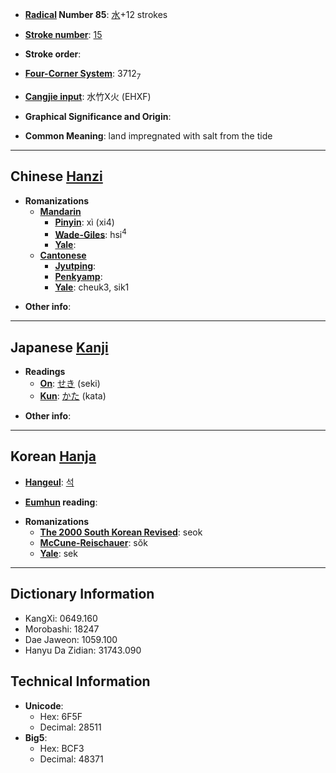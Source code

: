 * '''[[Wiktionary:Chinese radical index| Radical]] Number 85''': [[Wiktionary:Chinese radical index 水|水]]+12 strokes

* '''[[Wiktionary:Chinese total strokes index|Stroke number]]''': [[Wiktionary:Chinese total strokes index 15|15]]

* '''Stroke order''': 

* '''[[Wiktionary:Chinese four corner index|Four-Corner System]]''': 3712<sub>7</sub>

* '''[[Wiktionary:Chinese Cangjie index|Cangjie input]]''': 水竹X火 (EHXF)

* '''Graphical Significance and Origin''': 

* '''Common Meaning''': land impregnated with salt from the tide

----

== Chinese [[Hanzi]] ==

* '''Romanizations'''
** '''[[Mandarin]]'''
*** '''[[Pinyin]]''': xì (xi4)
*** '''[[Wade-Giles]]''': hsi<sup>4</sup>
*** '''[[Yale]]''': 
** '''[[Cantonese]]'''
*** '''[[Jyutping]]''':
*** '''[[Penkyamp]]''': 
*** '''[[Yale]]''': cheuk3, sik1

* '''Other info''': 

----

== Japanese [[Kanji]] ==

* '''Readings'''
** '''[[On]]''': [[せき]] (seki)
** '''[[Kun]]''': [[かた]] (kata)

* '''Other info''':  

----

== Korean [[Hanja]] ==

* '''[[Hangeul]]''': [[석]]

* '''[[Eumhun]] reading''': 

* '''Romanizations'''
** '''[[The 2000 South Korean Revised Romanization|The 2000 South Korean Revised]]''': seok
** '''[[McCune-Reischauer]]''': sŏk
** '''[[Yale]]''': sek

----

== Dictionary Information ==

* KangXi: 0649.160
* Morobashi: 18247
* Dae Jaweon: 1059.100
* Hanyu Da Zidian: 31743.090

== Technical Information ==

* '''Unicode''':
** Hex: 6F5F
** Decimal: 28511
* '''Big5''':
** Hex: BCF3
** Decimal: 48371